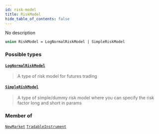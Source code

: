 ```yaml
---
id: risk-model
title: RiskModel
hide_table_of_contents: false
---
```








No description

```graphql
union RiskModel = LogNormalRiskModel | SimpleRiskModel
```


### Possible types

#### [`LogNormalRiskModel`](/mainnet/api/graphql/objects/log-normal-risk-model) <Badge class="secondary" text="object"/>
> A type of risk model for futures trading
> 

#### [`SimpleRiskModel`](/mainnet/api/graphql/objects/simple-risk-model) <Badge class="secondary" text="object"/>
> A type of simple/dummy risk model where you can specify the risk factor long and short in params
> 



### Member of

[`NewMarket`](/mainnet/api/graphql/objects/new-market)  <Badge class="secondary" text="object"/><Bullet />[`TradableInstrument`](/mainnet/api/graphql/objects/tradable-instrument)  <Badge class="secondary" text="object"/>




